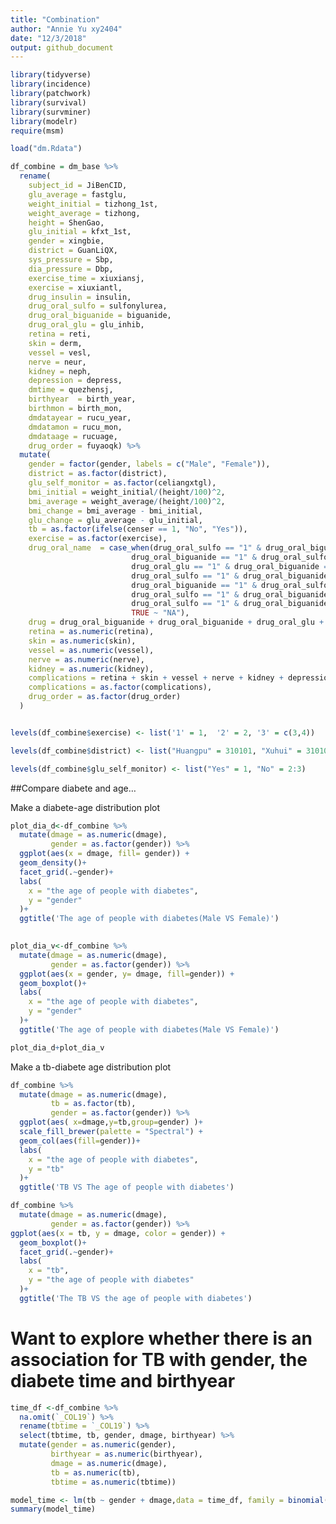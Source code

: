 ```yaml
---
title: "Combination"
author: "Annie Yu xy2404"
date: "12/3/2018"
output: github_document
---
```


```r
library(tidyverse)
library(incidence)
library(patchwork)
library(survival)
library(survminer)
library(modelr)
require(msm)

```

```r
load("dm.Rdata")

df_combine = dm_base %>% 
  rename(
    subject_id = JiBenCID,
    glu_average = fastglu, 
    weight_initial = tizhong_1st, 
    weight_average = tizhong, 
    height = ShenGao, 
    glu_initial = kfxt_1st,
    gender = xingbie,
    district = GuanLiQX,
    sys_pressure = Sbp,
    dia_pressure = Dbp,
    exercise_time = xiuxiansj,
    exercise = xiuxiantl,
    drug_insulin = insulin,
    drug_oral_sulfo = sulfonylurea,
    drug_oral_biguanide = biguanide,
    drug_oral_glu = glu_inhib,
    retina = reti, 
    skin = derm, 
    vessel = vesl, 
    nerve = neur,
    kidney = neph, 
    depression = depress,
    dmtime = quezhensj,
    birthyear  = birth_year,
    birthmon = birth_mon,
    dmdatayear = rucu_year,
    dmdatamon = rucu_mon,
    dmdataage = rucuage,
    drug_order = fuyaoqk) %>% 
  mutate(
    gender = factor(gender, labels = c("Male", "Female")),
    district = as.factor(district),
    glu_self_monitor = as.factor(celiangxtgl),
    bmi_initial = weight_initial/(height/100)^2, 
    bmi_average = weight_average/(height/100)^2, 
    bmi_change = bmi_average - bmi_initial,
    glu_change = glu_average - glu_initial,
    tb = as.factor(ifelse(censer == 1, "No", "Yes")),
    exercise = as.factor(exercise),
    drug_oral_name  = case_when(drug_oral_sulfo == "1" & drug_oral_biguanide == "0" & drug_oral_glu == "0" ~"sulfonylurea",
                           drug_oral_biguanide == "1" & drug_oral_sulfo == "0" & drug_oral_glu == "0" ~ "biguanide",
                           drug_oral_glu == "1" & drug_oral_biguanide == "0" & drug_oral_sulfo == "0" ~ "glu_inhib",
                           drug_oral_sulfo == "1" & drug_oral_biguanide == "1" & drug_oral_glu == "0" ~"sulfonylurea&biguanide",
                           drug_oral_biguanide == "1" & drug_oral_sulfo == "0" & drug_oral_glu == "1" ~ "biguanide&glu_inhib",
                           drug_oral_sulfo == "1" & drug_oral_biguanide == "0" & drug_oral_glu == "1" ~"sulfonylurea&glu_inhib",
                           drug_oral_sulfo == "1" & drug_oral_biguanide == "1" & drug_oral_glu == "1" ~"sulfonylurea&glu_inhib&biguanide",
                           TRUE ~ "NA"),
    drug = drug_oral_biguanide + drug_oral_biguanide + drug_oral_glu + drug_insulin,
    retina = as.numeric(retina),
    skin = as.numeric(skin),
    vessel = as.numeric(vessel),
    nerve = as.numeric(nerve),
    kidney = as.numeric(kidney),
    complications = retina + skin + vessel + nerve + kidney + depression,
    complications = as.factor(complications),
    drug_order = as.factor(drug_order)
  )


levels(df_combine$exercise) <- list('1' = 1,  '2' = 2, '3' = c(3,4))

levels(df_combine$district) <- list("Huangpu" = 310101, "Xuhui" = 310104, "Changning" = 310105, "Jingan" = 310106, "Putuo" = 310107, "Zhabei" = 310108, "Hongkou" = 310109, "Yangpu" = 310110, "Minhang" = 310112, "Baoshan" = 310113,  "Pudong" = c(310115, 10119), "Jiading" = 310114, "Jinshan" = 310116, "Songjiang" = 310117, "Qingpu" = 310118, "Fengxian" = 310120, "Chongming" = 310230)

levels(df_combine$glu_self_monitor) <- list("Yes" = 1, "No" = 2:3)

```


##Compare diabete and age...

Make a diabete-age distribution plot
```r
plot_dia_d<-df_combine %>% 
  mutate(dmage = as.numeric(dmage),
         gender = as.factor(gender)) %>% 
  ggplot(aes(x = dmage, fill= gender)) +
  geom_density()+
  facet_grid(.~gender)+
  labs(
    x = "the age of people with diabetes",
    y = "gender"
  )+
  ggtitle('The age of people with diabetes(Male VS Female)')
  

plot_dia_v<-df_combine %>% 
  mutate(dmage = as.numeric(dmage),
         gender = as.factor(gender)) %>% 
  ggplot(aes(x = gender, y= dmage, fill=gender)) +
  geom_boxplot()+
  labs(
    x = "the age of people with diabetes",
    y = "gender"
  )+
  ggtitle('The age of people with diabetes(Male VS Female)')

plot_dia_d+plot_dia_v


```


Make a tb-diabete age distribution plot
```r
df_combine %>% 
  mutate(dmage = as.numeric(dmage),
         tb = as.factor(tb),
         gender = as.factor(gender)) %>% 
  ggplot(aes( x=dmage,y=tb,group=gender) )+ 
  scale_fill_brewer(palette = "Spectral") + 
  geom_col(aes(fill=gender))+
  labs(
    x = "the age of people with diabetes",
    y = "tb"
  )+
  ggtitle('TB VS The age of people with diabetes')

df_combine %>% 
  mutate(dmage = as.numeric(dmage),
         gender = as.factor(gender)) %>% 
ggplot(aes(x = tb, y = dmage, color = gender)) +
  geom_boxplot()+
  facet_grid(.~gender)+
  labs(
    x = "tb",
    y = "the age of people with diabetes"
  )+
  ggtitle('The TB VS the age of people with diabetes')
```


# Want to explore whether there is an association for TB with gender, the diabete time and birthyear
```r
time_df <-df_combine %>% 
  na.omit(`_COL19`) %>% 
  rename(tbtime = `_COL19`) %>% 
  select(tbtime, tb, gender, dmage, birthyear) %>% 
  mutate(gender = as.numeric(gender),
         birthyear = as.numeric(birthyear), 
         dmage = as.numeric(dmage),
         tb = as.numeric(tb),
         tbtime = as.numeric(tbtime))

model_time <- lm(tb ~ gender + dmage,data = time_df, family = binomial())
summary(model_time)

```

